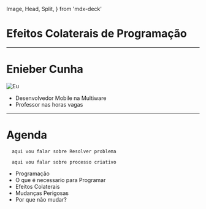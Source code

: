 
  Image,
  Head,
  Split,
} from 'mdx-deck'

<Head>
  <title>Carreira</title>
</Head>


# Efeitos Colaterais de Programação

---

# Enieber Cunha 

![Eu](profile.jpg)

- Desenvolvedor Mobile na Multiware
- Professor nas horas vagas

---

# Agenda 

```notes
  aqui vou falar sobre Resolver problema
```
```notes
  aqui vou falar sobre processo criativo
```

- Programação
- O que é necessario para Programar
- Efeitos Colaterais
- Mudanças Perigosas
- Por que não mudar?

